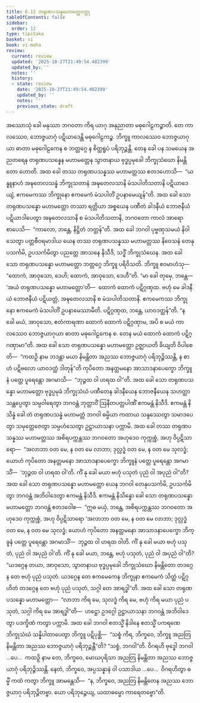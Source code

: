 ```yaml
---
title: 6.12 တရုဏပသန္နမဟာမတ္တဝတ္ထု
tableOfContents: false
sidebar:
  order: 12
type: tipitaka
basket: vi
book: vi-maha
review:
  current: review
  updated: '2025-10-27T21:49:54.482399'
  updated_by: ''
  notes: ''
  history:
  - state: review
    date: '2025-10-27T21:49:54.482399'
    updated_by: ''
    notes: ''
    previous_state: draft
---
```



<ReviewStatus review={frontmatter.review} showDetails={true} />

<HypothesisAnnotation frontmatter={frontmatter} />

<DynamicBreadcrumb />

<Division number="283" book="vi-maha" e="ch" v="3" p="316">

<Paragraph number="1286" book="vi-maha">
အဿောသုံ ခေါ မနုဿာ ဘဂဝတာ ကိရ ယာဂု အနုညာတာ မဓုဂေါဠကဉ္စာတိ. တေ ကာလဿေဝ, ဘောဇ္ဇယာဂုံ ပဋိယာဒေန္တိ မဓုဂေါဠကဉ္စ. ဘိက္ခူ ကာလဿေဝ ဘောဇ္ဇယာဂုယာ ဓာတာ မဓုဂေါဠကေန စ ဘတ္တဂ္ဂေ န စိတ္တရူပံ ပရိဘုဉ္ဇန္တိ. တေန ခေါ ပန သမယေန အညတရေန တရုဏပသန္နေန မဟာမတ္တေန သွာတနာယ ဗုဒ္ဓပ္ပမုခေါ ဘိက္ခုသံဃော နိမန္တိတော ဟောတိ. အထ ခေါ တဿ တရုဏပသန္နဿ မဟာမတ္တဿ ဧတဒဟောသိ—  “ယန္နူနာဟံ အဍ္ဎတေလသန္နံ ဘိက္ခုသတာနံ အဍ္ဎတေလသာနိ မံသပါတိသတာနိ ပဋိယာဒေယျံ, ဧကမေကဿ ဘိက္ခုနော ဧကမေကံ မံသပါတိံ ဥပနာမေယျန်”တိ. အထ ခေါ သော တရုဏပသန္နော မဟာမတ္တော တဿာ ရတ္တိယာ အစ္စယေန ပဏီတံ ခါဒနီယံ ဘောဇနီယံ ပဋိယာဒါပေတွာ အဍ္ဎတေလသာနိ စ မံသပါတိသတာနိ, ဘဂဝတော ကာလံ အာရောစာပေသိ—  “ကာလော, ဘန္တေ, နိဋ္ဌိတံ ဘတ္တန်”တိ. အထ ခေါ ဘဂဝါ ပုဗ္ဗဏှသမယံ နိဝါသေတွာ ပတ္တစီဝရမာဒါယ ယေန တဿ တရုဏပသန္နဿ မဟာမတ္တဿ နိဝေသနံ တေနုပသင်္ကမိ, ဥပသင်္ကမိတွာ ပညတ္တေ အာသနေ နိသီဒိ, သဒ္ဓိံ ဘိက္ခုသံဃေန. အထ ခေါ သော တရုဏပသန္နော မဟာမတ္တော ဘတ္တဂ္ဂေ ဘိက္ခူ ပရိဝိသတိ. ဘိက္ခူ ဧဝမာဟံသု—  “ထောကံ, အာဝုသော, ဒေဟိ; ထောကံ, အာဝုသော, ဒေဟီ”တိ. “မာ ခေါ တုမှေ, ဘန္တေ—  ‘အယံ တရုဏပသန္နော မဟာမတ္တော’တိ—  ထောကံ ထောကံ ပဋိဂ္ဂဏှထ. ဗဟုံ မေ ခါဒနီယံ ဘောဇနီယံ ပဋိယတ္တံ, အဍ္ဎတေလသာနိ စ မံသပါတိသတာနိ. ဧကမေကဿ ဘိက္ခုနော ဧကမေကံ မံသပါတိံ ဥပနာမေဿာမီတိ. ပဋိဂ္ဂဏှထ, ဘန္တေ, ယာဝဒတ္ထန်”တိ. “န ခေါ မယံ, အာဝုသော, ဧတံကာရဏာ ထောကံ ထောကံ ပဋိဂ္ဂဏှာမ, အပိ စ မယံ ကာလဿေဝ ဘောဇ္ဇယာဂုယာ ဓာတာ မဓုဂေါဠကေန စ. တေန မယံ ထောကံ ထောကံ ပဋိဂ္ဂဏှာမာ”တိ. အထ ခေါ သော တရုဏပသန္နော မဟာမတ္တော ဥဇ္ဈာယတိ ခိယျတိ ဝိပါစေတိ—  “ကထဉှိ နာမ ဘဒန္တာ မယာ နိမန္တိတာ အညဿ ဘောဇ္ဇယာဂုံ ပရိဘုဉ္ဇိဿန္တိ, န စာဟံ ပဋိဗလော ယာဝဒတ္ထံ ဒါတုန်”တိ ကုပိတော အနတ္တမနော အာသာဒနာပေက္ခော ဘိက္ခူနံ ပတ္တေ ပူရေန္တော အဂမာသိ—  “ဘုဉ္ဇထ ဝါ ဟရထ ဝါ”တိ. အထ ခေါ သော တရုဏပသန္နော မဟာမတ္တော ဗုဒ္ဓပ္ပမုခံ ဘိက္ခုသံဃံ ပဏီတေန ခါဒနီယေန ဘောဇနီယေန သဟတ္ထာ သန္တပ္ပေတွာ သမ္ပဝါရေတွာ ဘဂဝန္တံ ဘုတ္တာဝိံ ဩနီတပတ္တပါဏိံ ဧကမန္တံ နိသီဒိ. ဧကမန္တံ နိသိန္နံ ခေါ တံ တရုဏပသန္နံ မဟာမတ္တံ ဘဂဝါ ဓမ္မိယာ ကထာယ သန္ဒဿေတွာ သမာဒပေတွာ သမုတ္တေဇေတွာ သမ္ပဟံသေတွာ ဥဋ္ဌာယာသနာ ပက္ကာမိ.
</Paragraph>

<Paragraph number="1287" book="vi-maha">
အထ ခေါ တဿ တရုဏပသန္နဿ မဟာမတ္တဿ အစိရပက္ကန္တဿ ဘဂဝတော အဟုဒေဝ ကုက္ကုစ္စံ, အဟု ဝိပ္ပဋိသာရော—  “အလာဘာ ဝတ မေ, န ဝတ မေ လာဘာ; ဒုလ္လဒ္ဓံ ဝတ မေ, န ဝတ မေ သုလဒ္ဓံ; ယောဟံ ကုပိတော အနတ္တမနော အာသာဒနာပေက္ခော ဘိက္ခူနံ ပတ္တေ ပူရေန္တော အဂမာသိံ—  ‘ဘုဉ္ဇထ ဝါ ဟရထ ဝါ’တိ. ကိံ နု ခေါ မယာ ဗဟုံ ပသုတံ ပုညံ ဝါ အပုညံ ဝါ”တိ? အထ ခေါ သော တရုဏပသန္နော မဟာမတ္တော ယေန ဘဂဝါ တေနုပသင်္ကမိ, ဥပသင်္ကမိတွာ ဘဂဝန္တံ အဘိဝါဒေတွာ ဧကမန္တံ နိသီဒိ. ဧကမန္တံ နိသိန္နော ခေါ သော တရုဏပသန္နော မဟာမတ္တော ဘဂဝန္တံ ဧတဒဝေါစ—  “ဣဓ မယှံ, ဘန္တေ, အစိရပက္ကန္တဿ ဘဂဝတော အဟုဒေဝ ကုက္ကုစ္စံ, အဟု ဝိပ္ပဋိသာရော ‘အလာဘာ ဝတ မေ, န ဝတ မေ လာဘာ; ဒုလ္လဒ္ဓံ ဝတ မေ, န ဝတ မေ သုလဒ္ဓံ; ယောဟံ ကုပိတော အနတ္တမနော အာသာဒနာပေက္ခော ဘိက္ခူနံ ပတ္တေ ပူရေန္တော အဂမာသိံ—  ဘုဉ္ဇထ ဝါ ဟရထ ဝါတိ. ကိံ နု ခေါ မယာ ဗဟုံ ပသုတံ, ပုညံ ဝါ အပုညံ ဝါ’တိ. ကိံ နု ခေါ မယာ, ဘန္တေ, ဗဟုံ ပသုတံ, ပုညံ ဝါ အပုညံ ဝါ”တိ? “ယဒဂ္ဂေန တယာ, အာဝုသော, သွာတနာယ ဗုဒ္ဓပ္ပမုခေါ ဘိက္ခုသံဃော နိမန္တိတော တဒဂ္ဂေန တေ ဗဟုံ ပုညံ ပသုတံ. ယဒဂ္ဂေန တေ ဧကမေကေန ဘိက္ခုနာ ဧကမေကံ သိတ္ထံ ပဋိဂ္ဂဟိတံ တဒဂ္ဂေန တေ ဗဟုံ ပုညံ ပသုတံ, သဂ္ဂါ တေ အာရဒ္ဓါ”တိ. အထ ခေါ သော တရုဏပသန္နော မဟာမတ္တော—  “လာဘာ ကိရ မေ, သုလဒ္ဓံ ကိရ မေ, ဗဟုံ ကိရ မယာ ပုညံ ပသုတံ, သဂ္ဂါ ကိရ မေ အာရဒ္ဓါ”တိ—  ဟဋ္ဌော ဥဒဂ္ဂေါ ဥဋ္ဌာယာသနာ ဘဂဝန္တံ အဘိဝါဒေတွာ ပဒက္ခိဏံ ကတွာ ပက္ကာမိ. အထ ခေါ ဘဂဝါ ဧတသ္မိံ နိဒါနေ ဧတသ္မိံ ပကရဏေ ဘိက္ခုသံဃံ သန္နိပါတာပေတွာ ဘိက္ခူ ပဋိပုစ္ဆိ—  “သစ္စံ ကိရ, ဘိက္ခဝေ, ဘိက္ခူ အညတြ နိမန္တိတာ အညဿ ဘောဇ္ဇယာဂုံ ပရိဘုဉ္ဇန္တီ”တိ? “သစ္စံ, ဘဂဝါ”တိ. ဝိဂရဟိ ဗုဒ္ဓေါ ဘဂဝါ …ပေ…  ကထဉှိ နာမ တေ, ဘိက္ခဝေ, မောဃပုရိသာ အညတြ နိမန္တိတာ အညဿ ဘောဇ္ဇယာဂုံ ပရိဘုဉ္ဇိဿန္တိ. နေတံ, ဘိက္ခဝေ, အပ္ပသန္နာနံ ဝါ ပသာဒါယ …ပေ…  ဝိဂရဟိတွာ ဓမ္မိံ ကထံ ကတွာ ဘိက္ခူ အာမန္တေသိ—  “န, ဘိက္ခဝေ, အညတြ နိမန္တိတေန အညဿ ဘောဇ္ဇယာဂု ပရိဘုဉ္ဇိတဗ္ဗာ. ယော ပရိဘုဉ္ဇေယျ, ယထာဓမ္မော ကာရေတဗ္ဗော”တိ.
</Paragraph>
</Division>